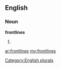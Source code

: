==English==

===Noun===
'''frontlines'''

# {{plural of|[[frontline]]}}

[[Category:English plurals]]

[[ar:frontlines]]
[[my:frontlines]]